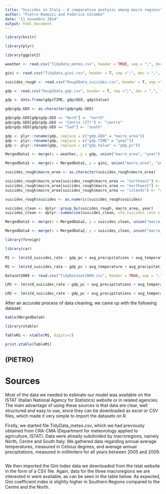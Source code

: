 ```yaml
---
title: "Suicides in Italy - A comparative analysis among macro regions"
author: "Pietro Romozzi and Federico Colombo"
date: "11 novembre 2014"
output: html_document
---
```


```r

library(knitr)

library(plyr)

library(ggplot2)

weather <- read.csv("TidyData_meteo.csv", header = TRUE, sep = ";", dec = ",", fill = TRUE)

gini <- read.csv("TidyData_gini.csv", header = T, sep =";", dec = ",", fill = T)

suicides_rough <- read.csv("RoughData_suicides.csv", header = T, sep =";", dec = ",", fill = T)

gdp <- read.csv("RoughData_gdp.csv", header = T, sep =";", dec = ",", fill = T)

gdp <- data.frame(gdp$TIME, gdp$GEO, gdp$Value)

gdp$gdp.GEO <- as.character(gdp$gdp.GEO)

gdp$gdp.GEO[gdp$gdp.GEO == "Nord"] <- "north"
gdp$gdp.GEO[gdp$gdp.GEO == "Centro (IT)"] <- "centre"
gdp$gdp.GEO[gdp$gdp.GEO == "Sud"] <- "south"

gdp <- plyr::rename(gdp, replace = c("gdp.GEO" = "macro_area"))
gdp <- plyr::rename(gdp, replace = c("gdp.TIME" = "year"))
gdp <- plyr::rename(gdp, replace = c("gdp.Value" = "gdp_pc"))

MergedData1 <- merge(x = weather, y = gdp, union("macro_area", "year"), all = T )

MergedData2 <- merge(x = MergedData1, y = gini, union("macro_area", "year"), all = T )

suicides_rough$macro_area <- as.character(suicides_rough$macro_area)

suicides_rough$macro_area[suicides_rough$macro_area == "northeast"] <- "north"
suicides_rough$macro_area[suicides_rough$macro_area == "northwest"] <- "north"
suicides_rough$macro_area[suicides_rough$macro_area == "islands"] <- "south"

suicides_rough$suicides <- as.numeric(suicides_rough$suicides)

suicides_clean <- dplyr::group_by(suicides_rough, macro_area, year)
suicides_clean <- dplyr::summarise(suicides_clean, std_suicides_rate = mean(suicides))

MergedData3 <- merge(x = MergedData2, y = suicides_clean, union("macro_area", "year"), all = T)

MergedData4 <- merge(x = MergedData2, y = suicides_clean, union("macro_area", "year"), all = F)

library(foreign)

library(car)

M1 <- lm(std_suicides_rate ~ gdp_pc + avg_precipitations + avg_temperature + gini_index , data = MergedData4)

M2 <- lm(std_suicides_rate ~ gdp_pc + avg_temperature + avg_precipitations , data = MergedData4)

Dataset2009 <- read.csv("TidyDataset2009.csv", header = TRUE, sep = ";", dec = ",", fill = TRUE)

LM1 <- lm(std_suicides_rate ~ gdp_pc + avg_precipitations + avg_temperature + gini_index , data = Dataset2009)

LM2 <- lm(std_suicides_rate ~ gdp_pc + avg_precipitations + avg_temperature, data = Dataset2009)
```
After an accurate process of data cleaning, we came up with the following dataset:
```r
kable(MergedData4)
```

```r

library(xtable)

TableM1 <- xtable(M1, digits=2)

print.xtable(TableM1)
```

(PIETRO)
-------

# Sources

Most of the data we needed to estimate our model was available on the ISTAT (Italian National Agency for Statistics) website 
or in related agencies. The main advantage of using these sources is that data are clear, well structured and easy to use, since 
they can be downloaded as excel or CSV files, which made it very simple to import the datasets on R. 

Firstly, we started file TidyData_meteo.csv, which we had previously obtained from CRA-CMA (Department for meteorology applied to agriculture, ISTAT). Data were already subdivided by macroregions, namely North, Centre and South Italy. We gathered data regarding annual average temperatures, measured in Celsius degrees, and average annual precipitations, measured in millimiters for all years between 2005 and 2009. 

```r

```

We then imported the Gini Index data we downloaded from the Istat website in the form of a CSV file. Again, data for the three macroregions we are interested in were available, as can be seen in the table below. As expected, Gini coefficient index is slightly higher in Southern Regions compared to the Centre and the North. 

```r
 
```

